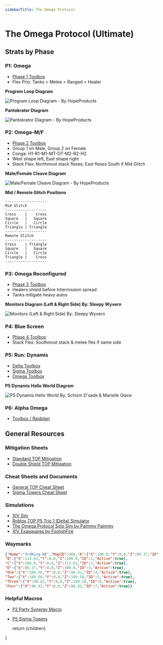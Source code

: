 ```yaml
---
sidebarTitle: The Omega Protocol
---
```



# The Omega Protocol (Ultimate)
## Strats by Phase
### P1: Omega
- [Phase 1 Toolbox](https://ff14.toolboxgaming.space/?id=758088204654761&preview=1)
- Flex Prio: Tanks > Melee > Ranged > Healer

**Program Loop Diagram**

![Program Loop Diagram - By HopeProducts](/images/ultimates/top/looper.png)

**Pantokrator Diagram**

![Pantokrator Diagram - By HopeProducts](/images/ultimates/top/panto.png)

### P2: Omega-M/F
- [Phase 2 Toolbox](https://ff14.toolboxgaming.space/?id=324285310725761&preview=1)
- Group 1 on Male, Group 2 on Female
- Conga: H1-R1-M1-MT-OT-M2-R2-H2
- West shape left, East shape right
- Stack Flex: Northmost stack flexes; East flexes South if Mid Glitch

**Male/Female Cleave Diagram**

![Male/Female Cleave Diagram - By HopeProducts](/images/ultimates/top/mf.png)

**Mid / Remote Glitch Positions**  

```
-------------------
Mid Glitch 
-------------------
Cross    |    Cross
Square   |   Square
Circle   |   Circle 
Triangle | Triangle
-------------------
Remote Glitch
-------------------
Cross    | Triangle
Square   |   Square
Circle   |   Circle 
Triangle |    Cross 
-------------------
```

### P3: Omega Reconfigured
- [Phase 3 Toolbox](https://ff14.toolboxgaming.space/?id=243183080764761&preview=1)
- Healers shield before Intermission spread
- Tanks mitigate heavy autos

**Monitors Diagram (Left & Right Side) By: Sleepy Wyvern**

![Monitors (Left & Right Side) By: Sleepy Wyvern](/images/ultimates/top/monitors.jpeg)

### P4: Blue Screen
- [Phase 4 Toolbox](https://ff14.toolboxgaming.space/?id=595188367474761&preview=1)
- Stack Flex: Southmost stack & melee flex if same side
### P5: Run: Dynamis
- [Delta Toolbox](https://ff14.toolboxgaming.space/?id=732288275415761&preview=1)
- [Sigma Toolbox](https://ff14.toolboxgaming.space/?id=107380954136761&preview=1)
- [Omega Toolbox](https://ff14.toolboxgaming.space/?id=078384491946761&preview=1)

**P5 Dynamis Hello World Diagram**

![P5 Dynamis Hello World By: Schizm D'sade & Marielle Glace](/images/ultimates/top/dynamis.png)

### P6: Alpha Omega
- [Toolbox / Raidplan](https://ff14.toolboxgaming.space/?id=829484027197761&preview=1)
## General Resources
### Mitigation Sheets
- [Standard TOP Mitigation](https://docs.google.com/spreadsheets/d/1ROErvG1BhTuNvXqPGcR6ZyyhJ7uNTZdf2WzKyVj9hh4/edit#gid=58668446)
- [Double Shield TOP Mitigation](https://docs.google.com/document/d/18qXjlpCGSGlC3wV7J9kMXj6KhDK5hnxkHhLQd6WUdbI/edit)
### Cheat Sheets and Documents
- [General TOP Cheat Sheet](https://raw.githubusercontent.com/naurffxiv/assets/main/Toolbox%20Resources/TOP/TOPCheatSheet.png)
- [Sigma Towers Cheat Sheet](https://raw.githubusercontent.com/naurffxiv/assets/main/Toolbox%20Resources/TOP/SigmaTowers.png)
### Simulations
- [XIV Sim](https://www.xivsim.com/top/)
- [Roblox TOP P5 Trio 1 (Delta) Simulator](https://www.roblox.com/games/12341874643/TOP-P5-Trio-1-Delta-Simulator)
- [The Omega Protocol Solo Sim by Palmmy Palmmy](https://palmmy.itch.io/the-omega-protocol-solo-sim)
- [XIV Exasquares by FoolishFire](https://foolishfire.itch.io/xiv-exasquares)
### Waymarks
```json
{"Name":"3rdRing-NE","MapID":908,"A":{"X":100.0,"Y":0.0,"Z":86.37,"ID":0,"Active":true},
"B":{"X":113.63,"Y":0.0,"Z":100.0,"ID":1,"Active":true},
"C":{"X":100.0,"Y":0.0,"Z":113.63,"ID":2,"Active":true},
"D":{"X":86.37,"Y":0.0,"Z":100.0,"ID":3,"Active":true},
"One":{"X":109.58,"Y":0.0,"Z":90.42,"ID":4,"Active":true},
"Two":{"X":109.58,"Y":0.0,"Z":109.58,"ID":5,"Active":true},
"Three":{"X":90.42,"Y":0.0,"Z":109.58,"ID":6,"Active":true},
"Four":{"X":90.42,"Y":0.0,"Z":90.42,"ID":7,"Active":true}}
```
### Helpful Macros
- [P2 Party Synergy Macro](https://na.finalfantasyxiv.com/lodestone/character/32395309/blog/5397145/)
- [P5 Sigma Towers](https://pastebin.com/4JgXYRUy)

  return <MdxContent>{children}</MdxContent>
 
}